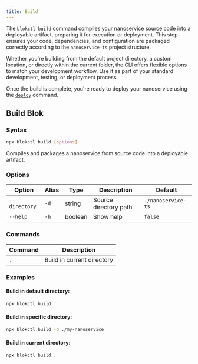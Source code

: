 ```yaml
---
title: Build
---
```


The `blokctl build` command compiles your nanoservice source code into a deployable artifact, preparing it for execution or deployment. This step ensures your code, dependencies, and configuration are packaged correctly according to the `nanoservice-ts` project structure.

Whether you're building from the default project directory, a custom location, or directly within the current folder, the CLI offers flexible options to match your development workflow. Use it as part of your standard development, testing, or deployment process.

Once the build is complete, you're ready to deploy your nanoservice using the [`deploy`](./Deployment.md) command.

## Build Blok 

### Syntax
```bash
npx blokctl build [options]
```
  Compiles and packages a nanoservice from source code into a deployable artifact.
 
  ### Options
  | Option       | Alias | Type    | Description                | Default            |
  |--------------|-------|---------|----------------------------|--------------------|
  | `--directory`| `-d`  | string  | Source directory path      | `./nanoservice-ts` |
  | `--help`     | `-h`  | boolean | Show help                  | `false`            |
 
  ### Commands
  | Command | Description               |
  |---------|---------------------------|
  | `.`     | Build in current directory|
 
  ### Examples
  #### Build in default directory:
  ``` bash
  npx blokctl build
  ```
  #### Build in specific directory:
  ```bash
  npx blokctl build -d ./my-nanoservice
  ```

  #### Build in current directory:
  ```bash
  npx blokctl build .
  ```